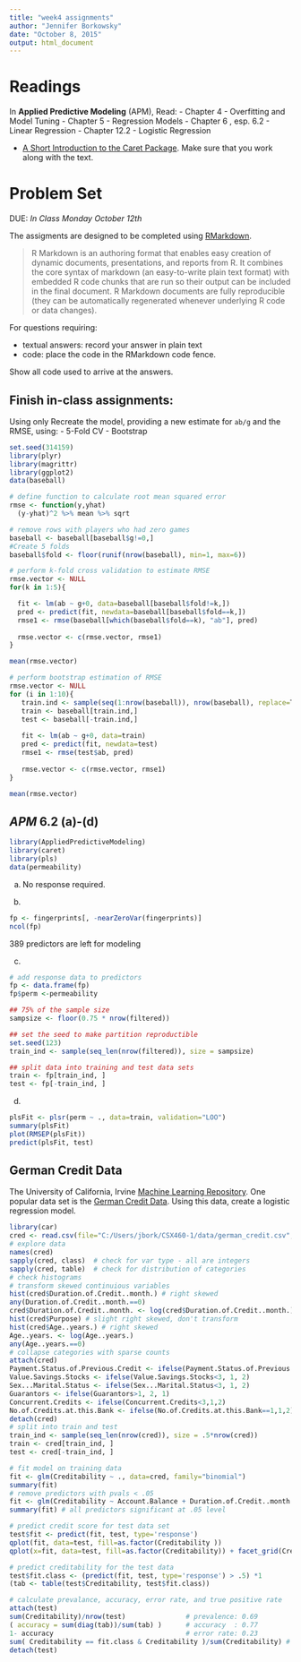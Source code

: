 ---
title: "week4 assignments"
author: "Jennifer Borkowsky"
date: "October 8, 2015"
output: html_document
---

# Readings

In **Applied Predictive Modeling** (APM), Read:
- Chapter 4 - Overfitting and Model Tuning
- Chapter 5 - Regression Models
- Chapter 6 , esp. 6.2 - Linear Regression
- Chapter 12.2 - Logistic Regression 

- [A Short Introduction to the Caret Package](https://cran.r-project.org/web/packages/caret/vignettes/caret.pdf). Make sure that you work along with the text.   
  


# Problem Set 

DUE: *In Class Monday October 12th*

The assigments are designed to be completed using [RMarkdown](http://rmarkdown.rstudio.com/). 

> R Markdown is an authoring format that enables easy creation of dynamic 
> documents, presentations, and reports from R. It combines the core syntax of
> markdown (an easy-to-write plain text format) with embedded R code chunks that
> are run so their output can be included in the final document. R Markdown
> documents are fully reproducible (they can be automatically regenerated 
> whenever underlying R code or data changes).


For questions requiring: 

- textual answers: record your answer in plain text
- code: place the code in the RMarkdown code fence. 

Show all code used to arrive at the answers.


## Finish in-class assignments:
Using only Recreate the model, providing a new estimate for `ab/g` and the RMSE, using:
- 5-Fold CV
- Bootstrap

```{r}
set.seed(314159)
library(plyr)
library(magrittr)
library(ggplot2)
data(baseball)

# define function to calculate root mean squared error
rmse <- function(y,yhat)
  (y-yhat)^2 %>% mean %>% sqrt

# remove rows with players who had zero games
baseball <- baseball[baseball$g!=0,] 
#Create 5 folds
baseball$fold <- floor(runif(nrow(baseball), min=1, max=6))

# perform k-fold cross validation to estimate RMSE
rmse.vector <- NULL
for(k in 1:5){

  fit <- lm(ab ~ g+0, data=baseball[baseball$fold!=k,])
  pred <- predict(fit, newdata=baseball[baseball$fold==k,])
  rmse1 <- rmse(baseball[which(baseball$fold==k), "ab"], pred)
  
  rmse.vector <- c(rmse.vector, rmse1)
}

mean(rmse.vector)

# perform bootstrap estimation of RMSE
rmse.vector <- NULL
for (i in 1:10){
   train.ind <- sample(seq(1:nrow(baseball)), nrow(baseball), replace=T)
   train <- baseball[train.ind,]
   test <- baseball[-train.ind,]
   
   fit <- lm(ab ~ g+0, data=train)
   pred <- predict(fit, newdata=test)
   rmse1 <- rmse(test$ab, pred)
  
   rmse.vector <- c(rmse.vector, rmse1)
}

mean(rmse.vector)
```

## ***APM*** 6.2 (a)-(d)

```{r}
library(AppliedPredictiveModeling)
library(caret)
library(pls)
data(permeability)
```

(a) No response required.

(b)   

```{r}
fp <- fingerprints[, -nearZeroVar(fingerprints)]
ncol(fp)
```

389 predictors are left for modeling

(c)
```{r}
# add response data to predictors
fp <- data.frame(fp)
fp$perm <-permeability

## 75% of the sample size
sampsize <- floor(0.75 * nrow(filtered))

## set the seed to make partition reproductible
set.seed(123)
train_ind <- sample(seq_len(nrow(filtered)), size = sampsize)

## split data into training and test data sets
train <- fp[train_ind, ]
test <- fp[-train_ind, ]
```

(d) 
```{r}
plsFit <- plsr(perm ~ ., data=train, validation="LOO")
summary(plsFit)
plot(RMSEP(plsFit))
predict(plsFit, test)
```



## German Credit Data ## 

The University of California, Irvine [Machine Learning Repository](https://archive.ics.uci.edu/ml/index.html). One popular data set is the [German Credit Data](https://archive.ics.uci.edu/ml/datasets/Statlog+%28German+Credit+Data). Using this data, create a logistic regression model. 

```{r}
library(car)  
cred <- read.csv(file="C:/Users/jbork/CSX460-1/data/german_credit.csv", head=T, sep=",")
# explore data
names(cred)
sapply(cred, class)  # check for var type - all are integers
sapply(cred, table)  # check for distribution of categories
# check histograms
# transform skewed continuious variables
hist(cred$Duration.of.Credit..month.) # right skewed
any(Duration.of.Credit..month.==0)
cred$Duration.of.Credit..month. <- log(cred$Duration.of.Credit..month.)
hist(cred$Purpose) # slight right skewed, don't transform
hist(cred$Age..years.) # right skewed
Age..years. <- log(Age..years.)
any(Age..years.==0)
# collapse categories with sparse counts
attach(cred)
Payment.Status.of.Previous.Credit <- ifelse(Payment.Status.of.Previous.Credit<2,1,ifelse(Payment.Status.of.Previous.Credit==2,2,3))
Value.Savings.Stocks <- ifelse(Value.Savings.Stocks<3, 1, 2)
Sex...Marital.Status <- ifelse(Sex...Marital.Status<3, 1, 2)
Guarantors <- ifelse(Guarantors>1, 2, 1)
Concurrent.Credits <- ifelse(Concurrent.Credits<3,1,2)
No.of.Credits.at.this.Bank <- ifelse(No.of.Credits.at.this.Bank==1,1,2)
detach(cred)
# split into train and test
train_ind <- sample(seq_len(nrow(cred)), size = .5*nrow(cred))
train <- cred[train_ind, ]
test <- cred[-train_ind, ]

# fit model on training data
fit <- glm(Creditability ~ ., data=cred, family="binomial")
summary(fit)
# remove predictors with pvals < .05
fit <- glm(Creditability ~ Account.Balance + Duration.of.Credit..month. + Payment.Status.of.Previous.Credit + Credit.Amount + Value.Savings.Stocks + Length.of.current.employment + Instalment.per.cent + Sex...Marital.Status + Guarantors + Most.valuable.available.asset + Concurrent.Credits + Type.of.apartment + Foreign.Worker, data=cred, family="binomial")
summary(fit) # all predictors significant at .05 level

# predict credit score for test data set
test$fit <- predict(fit, test, type='response')
qplot(fit, data=test, fill=as.factor(Creditability ))
qplot(x=fit, data=test, fill=as.factor(Creditability)) + facet_grid(Creditability ~ . )

# predict creditability for the test data 
test$fit.class <- (predict(fit, test, type='response') > .5) *1
(tab <- table(test$Creditability, test$fit.class))

# calculate prevalance, accuracy, error rate, and true positive rate
attach(test)
sum(Creditability)/nrow(test)               # prevalence: 0.69
( accuracy = sum(diag(tab))/sum(tab) )      # accuracy  : 0.77
1- accuracy                                 # error rate: 0.23
sum( Creditability == fit.class & Creditability )/sum(Creditability) # TPR: 0.91
detach(test)
```

